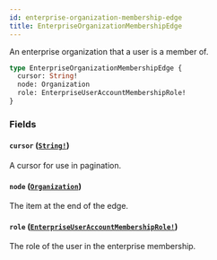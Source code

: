 ```yaml
---
id: enterprise-organization-membership-edge
title: EnterpriseOrganizationMembershipEdge
---
```


An enterprise organization that a user is a member of.

```graphql
type EnterpriseOrganizationMembershipEdge {
  cursor: String!
  node: Organization
  role: EnterpriseUserAccountMembershipRole!
}
```

### Fields

#### `cursor` ([`String!`](/docs/api/scalars/string))

A cursor for use in pagination.

#### `node` ([`Organization`](/docs/api/objects/organization))

The item at the end of the edge.

#### `role` ([`EnterpriseUserAccountMembershipRole!`](/docs/api/enums/enterprise-user-account-membership-role))

The role of the user in the enterprise membership.
